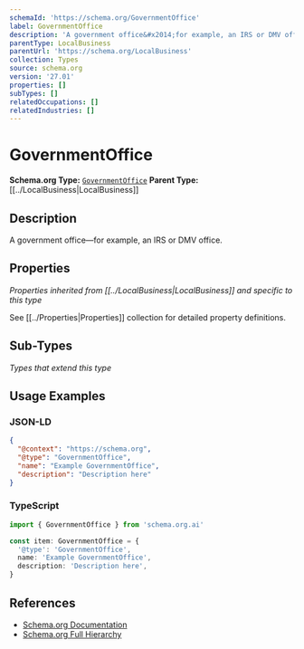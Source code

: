```yaml
---
schemaId: 'https://schema.org/GovernmentOffice'
label: GovernmentOffice
description: 'A government office&#x2014;for example, an IRS or DMV office.'
parentType: LocalBusiness
parentUrl: 'https://schema.org/LocalBusiness'
collection: Types
source: schema.org
version: '27.01'
properties: []
subTypes: []
relatedOccupations: []
relatedIndustries: []
---
```

# GovernmentOffice

**Schema.org Type:** [`GovernmentOffice`](https://schema.org/GovernmentOffice)
**Parent Type:** [[../LocalBusiness|LocalBusiness]]

## Description

A government office&#x2014;for example, an IRS or DMV office.

## Properties

*Properties inherited from [[../LocalBusiness|LocalBusiness]] and specific to this type*

See [[../Properties|Properties]] collection for detailed property definitions.

## Sub-Types

*Types that extend this type*

## Usage Examples

### JSON-LD

```json
{
  "@context": "https://schema.org",
  "@type": "GovernmentOffice",
  "name": "Example GovernmentOffice",
  "description": "Description here"
}
```

### TypeScript

```typescript
import { GovernmentOffice } from 'schema.org.ai'

const item: GovernmentOffice = {
  '@type': 'GovernmentOffice',
  name: 'Example GovernmentOffice',
  description: 'Description here',
}
```

## References

- [Schema.org Documentation](https://schema.org/GovernmentOffice)
- [Schema.org Full Hierarchy](https://schema.org/docs/full.html)
